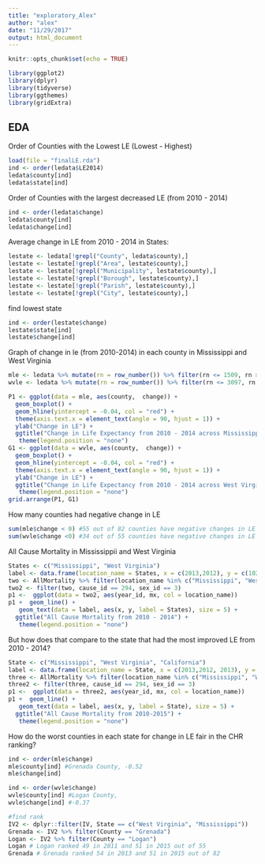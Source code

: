 ```yaml
---
title: "exploratory_Alex"
author: "alex"
date: "11/29/2017"
output: html_document
---
```


```r
knitr::opts_chunk$set(echo = TRUE)
```

```r
library(ggplot2)
library(dplyr)
library(tidyverse)
library(ggthemes)
library(gridExtra)
```

## EDA

Order of Counties with the Lowest LE (Lowest - Highest)
```r
load(file = "finalLE.rda")
ind <- order(ledata$LE2014) 
ledata$county[ind] 
ledata$state[ind]
```

Order of Counties with the largest decreased LE (from 2010 - 2014)
```r
ind <- order(ledata$change) 
ledata$county[ind] 
ledata$change[ind]
```

Average change in LE from 2010 - 2014 in States: 
```r
lestate <- ledata[!grepl("County", ledata$county),]
lestate <- lestate[!grepl("Area", lestate$county),]
lestate <- lestate[!grepl("Municipality", lestate$county),]
lestate <- lestate[!grepl("Borough", lestate$county),]
lestate <- lestate[!grepl("Parish", lestate$county),]
lestate <- lestate[!grepl("City", lestate$county),]
```

find lowest state
```r
ind <- order(lestate$change) 
lestate$state[ind] 
lestate$change[ind]
```

Graph of change in le (from 2010-2014) in each county in Mississippi and West Virginia 
```r
mle <- ledata %>% mutate(rn = row_number()) %>% filter(rn <= 1509, rn >= 1427)
wvle <- ledata %>% mutate(rn = row_number()) %>% filter(rn <= 3097, rn >= 3042)

P1 <- ggplot(data = mle, aes(county,  change)) +
  geom_boxplot() +
  geom_hline(yintercept = -0.04, col = "red") +
  theme(axis.text.x = element_text(angle = 90, hjust = 1)) +
  ylab("Change in LE") +
  ggtitle("Change in Life Expectancy from 2010 - 2014 across Mississippi") +
   theme(legend.position = "none") 
G1 <- ggplot(data = wvle, aes(county,  change)) +
  geom_boxplot() +
  geom_hline(yintercept = -0.04, col = "red") +
  theme(axis.text.x = element_text(angle = 90, hjust = 1)) +
  ylab("Change in LE") +
  ggtitle("Change in Life Expectancy from 2010 - 2014 across West Virginia") +
   theme(legend.position = "none") 
grid.arrange(P1, G1)
```

How many counties had negative change in LE
```r
sum(mle$change < 0) #55 out of 82 counties have negative changes in LE in Mississippi
sum(wvle$change <0) #34 out of 55 counties have negative changes in LE in West Virginia
```

All Cause Mortality in Mississippii and West Virginia
```r
States <- c("Mississippi", "West Virginia")
label <- data.frame(location_name = States, x = c(2013,2012), y = c(1025,992))
two <- AllMortality %>% filter(location_name %in% c("Mississippi", "West Virginia"))
two2 <- filter(two, cause_id == 294, sex_id == 3) 
p1 <-  ggplot(data = two2, aes(year_id, mx, col = location_name)) 
p1 +  geom_line() +
   geom_text(data = label, aes(x, y, label = States), size = 5) +
  ggtitle("All Cause Mortality from 2010 - 2014") +
   theme(legend.position = "none")
```


But how does that compare to the state that had the most improved LE from 2010 - 2014?
```r
State <- c("Mississippi", "West Virginia", "California")
label <- data.frame(location_name = State, x = c(2013,2012, 2013), y = c(1010,975, 700))
three <- AllMortality %>% filter(location_name %in% c("Mississippi", "West Virginia", "California"))
three2 <- filter(three, cause_id == 294, sex_id == 3) 
p1 <-  ggplot(data = three2, aes(year_id, mx, col = location_name)) 
p1 +  geom_line() +
   geom_text(data = label, aes(x, y, label = State), size = 5) +
  ggtitle("All Cause Mortality from 2010-2015") +
   theme(legend.position = "none")
```

How do the worst counties in each state for change in LE fair in the CHR ranking?
```r
ind <- order(mle$change) 
mle$county[ind] #Grenada County, -0.52
mle$change[ind]

ind <- order(wvle$change) 
wvle$county[ind] #Logan County, 
wvle$change[ind] #-0.37

#find rank
IV2 <- dplyr::filter(IV, State == c("West Virginia", "Mississippi"))
Grenada <- IV2 %>% filter(County == "Grenada")
Logan <- IV2 %>% filter(County == "Logan")
Logan # Logan ranked 49 in 2011 and 51 in 2015 out of 55
Grenada # Grenada ranked 54 in 2013 and 51 in 2015 out of 82
```

